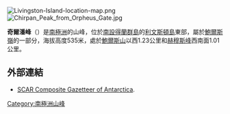 [[Image:Livingston-Island-location-map.png|thumb]]
[[Image:Chirpan_Peak_from_Orpheus_Gate.jpg|thumb]] 

'''奇爾潘峰'''（{{lang-bg|Чирпан}}）是[[南極洲|南極洲]]的山峰，位於[[南設得蘭群島|南設得蘭群島]]的[[利文斯頓島|利文斯頓島]]東部，屬於[[鮑爾斯嶺|鮑爾斯嶺]]的一部分，海拔高度535米，處於[[鮑爾斯山|鮑爾斯山]]以西1.23公里和[[赫穆斯峰|赫穆斯峰]]西南面1.01公里。

{{coord|62|36|53.5|S|60|13|34|W|display=title}}

==外部連結==
* [http://data.aad.gov.au/aadc/gaz/scar/ SCAR Composite Gazetteer of Antarctica]{{WebCite|url=https://www.webcitation.org/5ug2CfC7m?url=http://data.aad.gov.au/aadc/gaz/scar/ |date=20101202140255 |dateformat=iso }}.

{{Antarctica-geo-stub}}
[[Category:南極洲山峰|Category:南極洲山峰]]